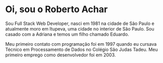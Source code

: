 # Oi, sou o Roberto Achar

Sou Full Stack Web Developer, nasci em 1981 na cidade de São Paulo e
atualmente moro em Itupeva, uma cidade no interior de São Paulo. Sou
casado com a Adriana e temos um filho chamado Eduardo.

Meu primeiro contato com programação foi em 1997 quando eu cursava
Técnico em Processamento de Dados no Colégio São Judas Tadeu. Meu
primeiro emprego como desenvolvedor foi em 2003.
